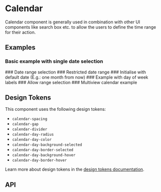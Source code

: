 
<Meta title="Docs/Components/Form/Calendar" />

# Calendar
Calendar component is generally used in combination with other UI components like search box etc. to allow the users to
define the time range for their action.

## Examples
### Basic example with single date selection
<Canvas sourceState="shown" of={CalendarStories.Simple} />
### Date range selection
<Canvas of={CalendarStories.Range} />
### Restricted date range
<Canvas of={CalendarStories.MinMax} />
### Initialise with default date (E.g.: one month from now)
<Canvas of={CalendarStories.DefaultValue} />
### Example with day of week labels
<Canvas of={CalendarStories.WithLabels} />
### Allow range selection
<Canvas of={CalendarStories.Range} />
### Multiview calendar example
<Canvas of={CalendarStories.Multiview} />

## Design Tokens
This component uses the following design tokens:

- `calendar-spacing`
- `calendar-gap`
- `calendar-divider`
- `calendar-day-radius`
- `calendar-day-color`
- `calendar-day-background-selected`
- `calendar-day-border-selected`
- `calendar-day-background-hover`
- `calendar-day-border-hover`

Learn more about design tokens in the [design tokens documentation](?path=/story/docs-design-tokens-getting-started--page).

## API

[//]: # (<ArgsTable of={Calendar} />)
